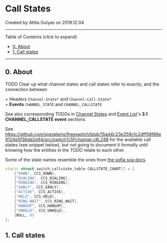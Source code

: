 
# Call States 

 Created by  Attila Gulyas on 2019.12.04

---

Table of Contents (click to expand)

* [0\. About](#0-about)
* [1\. Call states](#1-call-states)

---

## 0\. About

TODO Clear up what channel states and call states refer to exactly, and the connection between

\+ Headers `Channel-State*` and `Channel-Call-State*`   
\+ **Events** `CHANNEL_STATE` and `CHANNEL_CALLSTATE` 

See also corresponding TODOs in [Channel States](./Channel-States_7144639.mdx#0-about) and [Event List](../Introduction/Event-System/Event-List_7143557.mdx#nat)'s **3.1 CHANNEL\_CALLSTATE event** sections.

See <https://github.com/signalwire/freeswitch/blob/15ad4c23e259c1c2dff58f89e9124e5f36dd2e94/src/switch%5Fchannel.c#L248> for the available call states (see snippet below), but not going to document it formally until knowing how the entities in the TODO relate to each other.

Some of the state names resemble the ones from [the sofia soa docs](https://github.com/signalwire/freeswitch/blob/15ad4c23e259c1c2dff58f89e9124e5f36dd2e94/libs/sofia-sip/libsofia-sip-ua/soa/soa.docs).  
  
```cpp
static struct switch_callstate_table CALLSTATE_CHART[] = {
	{"DOWN", CCS_DOWN},
	{"DIALING", CCS_DIALING},
	{"RINGING", CCS_RINGING},
	{"EARLY", CCS_EARLY},
	{"ACTIVE", CCS_ACTIVE},
	{"HELD", CCS_HELD},
	{"RING_WAIT", CCS_RING_WAIT},
	{"HANGUP", CCS_HANGUP},
	{"UNHELD", CCS_UNHELD},
	{NULL, 0}
};


```

  
## 1\. Call states


